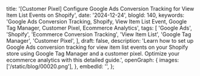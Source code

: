   title:
    '[Customer Pixel] Configure Google Ads Conversion Tracking for View Item List Events on Shopify',
  date: '2024-12-24',
  blogId: 140,
  keywords:
    'Google Ads Conversion Tracking, Shopify, View Item List Event, Google Tag Manager, Customer Pixel, Ecommerce Analytics',
  tags: [
    'Google Ads',
    'Shopify',
    'Ecommerce Conversion Tracking',
    'View Item List',
    'Google Tag Manager',
    'Customer Pixel',
  ],
  draft: false,
  description:
    'Learn how to set up Google Ads conversion tracking for view item list events on your Shopify store using Google Tag Manager and a customer pixel. Optimize your ecommerce analytics with this detailed guide.',
  openGraph: {
    images: ['/static/blog/00020.png'],
  },
  embedId: '',
};

<BlogHeader metadata={metadata} />

<DataLayerCodeBlock fileName="view_item_list.js" />
